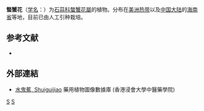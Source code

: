 {{Speciesbox
| taxon = Hymenocallis littoralis
| binomial_authority = (Jacq.) Scalisb.
| image = Hymenocallis littoralis 001.jpg
}}

'''螫蟹花'''（[[学名|学名]]：{{lang|la|''Hymenocallis littoralis''}}）为[[石蒜科|石蒜科]][[螫蟹花屬|螫蟹花屬]]的植物。分布在[[美洲热带|美洲热带]]以及[[中国大陆|中国大陆]]的[[海南省|海南省]]等地，目前已由人工引种栽培。

== 参考文献 ==
<div class="references-small">
* {{cite web| url =http://www.bioinfo.cn/db05/KmzwSpecies.php?action=view&id=127| title =水鬼蕉| work =《中国高等植物数据库全库》| publisher =中国科学院微生物研究所| author =昆明植物研究所| accessdate =2009-02-20| archive-date =2018-06-28| archive-url =https://web.archive.org/web/20180628204035/http://www.bioinfo.cn/db05/KmzwSpecies.php?action=view| dead-url =yes}}
</div>

==外部連結==
* [http://libproject.hkbu.edu.hk/was40/detail?lang=ch&channelid=1288&searchword=herb_id=D01199 水鬼蕉, Shuiguijiao] {{Wayback|url=http://libproject.hkbu.edu.hk/was40/detail?lang=ch&channelid=1288&searchword=herb_id=D01199 |date=20160304095925 }} 藥用植物圖像數據庫 (香港浸會大學中醫藥學院) {{zh-hant}}{{en}}
{{Taxonbar|from=Q10750834}}

[[Category:水鬼蕉属|S]]
[[Category:球根花卉|S]]


{{植物小作品}}